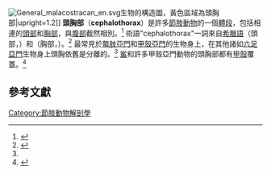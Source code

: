 [[File:General_malacostracan_en.svg|thumb]]生物的構造圖，黃色區域為頭胸部|upright=1.2]]
'''頭胸部'''（'''cephalothorax'''）是許多[[節肢動物|節肢動物]]的一個[[體段|體段]]，包括相連的[[頭部|頭部]]和[[胸部|胸部]]，與[[腹部|腹部]]截然相別。<ref name="Biology">{{cite book |author=Eldra Pearl Solomon, Linda R. Berg & Diana W. Martin |year=2004 |title=Biology |edition=7th |publisher=Cengage Learning |isbn=978-0-534-49276-2 |chapter=Tha animal kingdom: an introduction to animal diversity |pages=534–549 |url=http://books.google.co.uk/books?id=UCUxpgfcoNsC&pg=PA573 |access-date=2013-12-07 |archive-date=2013-11-04 |archive-url=https://web.archive.org/web/20131104153043/http://books.google.co.uk/books?id=UCUxpgfcoNsC&pg=PA573 |dead-url=no }}</ref> 術語"cephalothorax"一詞來自[[希臘語|希臘語]]{{lang|el|[[:wikt:κεφαλή|κεφαλή]]}}（頭部，{{lang|el|kephalé}}）和{{lang|el|θώραξ}}（胸部，{{lang|el|[[:wikt:thorax|thórax]]}}）。<ref>{{cite book |author=Timothy J. Gibb & C. Y. Oseto |year=2006 |title=Arthropod Collection and Identification: Field and Laboratory Techniques |publisher=[[Academic_Press|Academic Press]] |isbn=978-0-12-369545-1 |chapter=Glossary |url=http://books.google.co.uk/books?id=qwO-9ElVPlMC&pg=PT180 |access-date=2013-12-07 |archive-date=2020-06-11 |archive-url=https://web.archive.org/web/20200611233551/https://books.google.co.uk/books?id=qwO-9ElVPlMC&pg=PT180&hl=en |dead-url=no }}</ref> 最常見於[[螯肢亞門|螯肢亞門]]和[[甲殼亞門|甲殼亞門]]的生物身上，在其他諸如[[六足亞門|六足亞門]]生物身上頭胸依舊是分離的。<ref name="Biology"/> [[鲎|鲎]]和許多甲殼亞門動物的頭胸部都有[[甲殼|甲殼]]覆蓋。<ref>{{cite book |author=Andrew J. Martinez |year=2003 |title=Marine Life of the North Atlantic: Canada to New England |edition=3rd |publisher=Aqua Quest Publications |isbn=978-1-881652-32-8 |chapter=Arthropoda (crabs, shrimps, lobsters) |pages=144–175 |url=http://books.google.co.uk/books?id=dq-iIBVn4_MC&pg=PA144 |access-date=2013-12-07 |archive-date=2013-11-04 |archive-url=https://web.archive.org/web/20131104153138/http://books.google.co.uk/books?id=dq-iIBVn4_MC&pg=PA144 |dead-url=no }}</ref>

==參考文獻==

{{reflist|32em}}

[[Category:節肢動物解剖學|Category:節肢動物解剖學]]